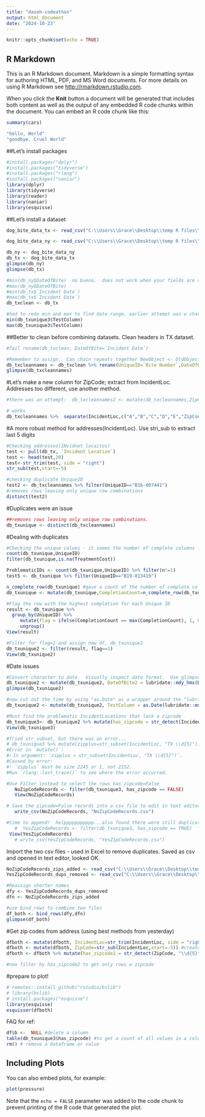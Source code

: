 ---
title: "daseh-codeathon"
output: html_document
date: "2024-10-23"
---

```{r setup, include=FALSE}
knitr::opts_chunk$set(echo = TRUE)
```

## R Markdown

This is an R Markdown document. Markdown is a simple formatting syntax for authoring HTML, PDF, and MS Word documents. For more details on using R Markdown see <http://rmarkdown.rstudio.com>.

When you click the **Knit** button a document will be generated that includes both content as well as the output of any embedded R code chunks within the document. You can embed an R code chunk like this:

```{r cars}
summary(cars)

"hello, World"
"goodbye, Cruel World"
```

##Let's install packages
```{r}
#install.packages("dplyr")
#install.packages("tidyverse")
#install.packages("rlang")
#install.packages("naniar")
library(dplyr)
library(tidyverse)
library(reader)
library(naniar)
library(esquisse)
```

##Let's install a dataset
```{r}
dog_bite_data_tx <- read_csv("C:\\Users\\Grace\\Desktop\\temp R files\\codeathon\\Potential Datasets\\dog_bite_data_tx.csv")

dog_bite_data_ny <- read_csv("C:\\Users\\Grace\\Desktop\\temp R files\\codeathon\\Potential Datasets\\dog_bite_data_ny.csv")

db_ny <- dog_bite_data_ny
db_tx <- dog_bite_data_tx
glimpse(db_ny)
glimpse(db_tx)

#min(db_ny$DateOfBite)  no bueno.  does not work when your fields are characters - verified by class()
#max(db_ny$DateOfBite)
#min(db_tx$`Incident Date`)
#max(db_tx$`Incident Date`)
db_txclean <- db_tx

#had to redo min and max to find date range, earlier attempt was w characters
min(db_txunique3$TestColumn)
max(db_txunique3$TestColumn)
```

##Better to clean before combining datasets. Clean headers in TX dataset.
```{r}
#fail rename(db_txclean, DateOfBite=`Incident Date`)

#Remember to assign.  Can chain repeats together NewObject <- OldObject pipe function(pattern, pattern, pattern)
db_txcleannames <- db_txclean %>% rename(UniqueID=`Bite Number`,DateOfBite=`Incident Date`,BiteType=`Bite Type`,VictimAge=`Victim Age`,VictimRelation=`Victim Relationship`, BiteLoc=`Bite Location`, BiteSev=`Bite Severity`,BiteCircumstance=`Bite Circumstance`, ControlledBy=`Controlled By`, TreatmentCost=`Treatment Cost`, DateReported=`Date Reported`,IncidentLoc=`Incident Location`)
glimpse(db_txcleannames)
```

#Let's make a new column for ZipCode; extract from IncidentLoc. Addresses too different, use another method.
```{r}
#there was an attempt:  db_txcleannames2 <- mutate(db_txcleannames,ZipCode=)

# works 
db_txcleannames %>%  separate(IncidentLoc,c("A","B","C","D","E","ZipCode"), sep=" ") 
```

#A more robust method for addresses(IncidentLoc). Use stri_sub to extract last 5 digits
```{r eval=FALSE, include=FALSE}
#Checking addresses(INvidnet locaitos)
test <- pull(db_tx, `Incident Location`)
test <- head(test,20)
test<-str_trim(test, side = "right")
str_sub(test,start=-5)

#checking duplicate UniqueID
test2 <- db_txcleannames %>% filter(UniqueID=="B16-007441")
#removes rows leaving only unique row combinations
distinct(test2)
```

#Duplicates were an issue
```{r}
##removes rows leaving only unique row combinations.  
db_txunique <- distinct(db_txcleannames)
```

#Dealing with duplicates
```{r eval=FALSE, include=FALSE}
#Checking the unique values - it seems the number of complete columns is the way to get the most useful rows.
count(db_txunique,UniqueID)
filter(db_txunique,is.na(TreatmentCost))

ProblematicIDs <- count(db_txunique,UniqueID) %>% filter(n!=1)
test5 <- db_txunique %>% filter(UniqueID=="B19-013419")
```

```{r}
n_complete_row(db_txunique) #gave a count of the number of complete columns per row
db_txunique <- mutate(db_txunique,CompletionCount=n_complete_row(db_txunique)) #Turn the above into a new column in the dataframe.
```

```{r}
#Flag the row with the highest completion for each Unique ID 
result <- db_txunique %>%
  group_by(UniqueID) %>%
     mutate(flag = ifelse(CompletionCount == max(CompletionCount), 1, 0)) %>%
     ungroup()
View(result)

#Filter for flag=1 and assign new df, db_txunique2
db_txunique2 <- filter(result, flag==1)
View(db_txunique2)
```

#Date issues
```{r}
#Convert character to date.  Visually inspect date format.  Use glimpse() to check format afterwards.  
db_txunique2 <- mutate(db_txunique2, DateOfBite2 = lubridate::mdy_hms(DateOfBite)) 
glimpse(db_txunique2)

#now cut out the time by using "as.Date" as a wrapper around the "lubridate::"
db_txunique2 <- mutate(db_txunique2, TestColumn = as.Date(lubridate::mdy_hms(DateOfBite)))
```

```{r}
#Must find the problematic IncidentLocations that lack a zipcode
db_txunique3<- db_txunique2 %>% mutate(has_zipcode = str_detect(IncidentLoc, "TX \\d{5}"))
View(db_txunique3)

#Tried str_subset, but there was an error...
# db_txunique3 %>% mutate(zipplus=str_subset(IncidentLoc, "TX \\d{5}"))
#Error in `mutate()`:
#ℹ In argument: `zipplus = str_subset(IncidentLoc, "TX \\d{5}")`.
#Caused by error:
#! `zipplus` must be size 2245 or 1, not 2152.
#Run `rlang::last_trace()` to see where the error occurred.
```

```{r eval=FALSE, include=FALSE}
#Use Filter instead to select the rows has_zipcode=False
   NoZipCodeRecords <- filter(db_txunique3, has_zipcode == FALSE) 
   View(NoZipCodeRecords)

# Save the zipcode=False records into a csv file to edit in text editor; append back
   write_csv(NoZipCodeRecords, "NoZipCodeRecords.csv")
```

```{r}
#time to append!  helppppppppppp...also found there were still duplicates so address in YesZipCodes before bringing in NoZipCodes. 
   #  YesZipCodeRecords <- filter(db_txunique3, has_zipcode == TRUE) 
 View(YesZipCodeRecords)
   # write_csv(YesZipCodeRecords, "YesZipCodeRecords.csv")
```

Import the two csv files - used in Excel to remove duplicates.  Saved as csv and opened in text editor, looked OK.
```{r}
NoZipCodeRecords_zips_added <- read_csv("C:\\Users\\Grace\\Desktop\\temp R files\\codeathon\\DaSEH-project\\NoZipCodeRecords_zips_added.csv")
YesZipCodeRecords_dups_removed <- read_csv("C:\\Users\\Grace\\Desktop\\temp R files\\codeathon\\DaSEH-project\\YesZipCodeRecords_dups_removed.csv")

#Reassign shorter names
dfy <- YesZipCodeRecords_dups_removed
dfn <- NoZipCodeRecords_zips_added

#use bind_rows to combine two files
df_both <- bind_rows(dfy,dfn)
glimpse(df_both)
```

#Get zip codes from address (using best methods from yesterday)
```{r}
dfboth <- mutate(dfboth, IncidentLoc=str_trim(IncidentLoc, side = "right")) #removes space
dfboth <- mutate(dfboth, ZipCode=str_sub(IncidentLoc,start=-5)) #creates new column for last 5 digits of address
dfboth <- dfboth %>% mutate(has_zipcode2 = str_detect(ZipCode, "\\d{5}")) #looks for 5 digits at end

#now filter by has_zipcode2 to get only rows w zipcode
```

#prepare to plot!
```{r}
# remotes::install_github("rstudio/bslib")
# library(bslib)
# install.packages("esquisse")
library(esquisse)
esquisser(dfboth)
```

FAQ for ref:
```{r eval=FALSE, include=FALSE}
df$b <-  NULL #delete a column
table(db_txunique3$has_zipcode) #to get a count of all values in a column
rm() # remove a dataframe or value
```

## Including Plots

You can also embed plots, for example:

```{r pressure, echo=FALSE}
plot(pressure)
```

Note that the `echo = FALSE` parameter was added to the code chunk to prevent printing of the R code that generated the plot.
